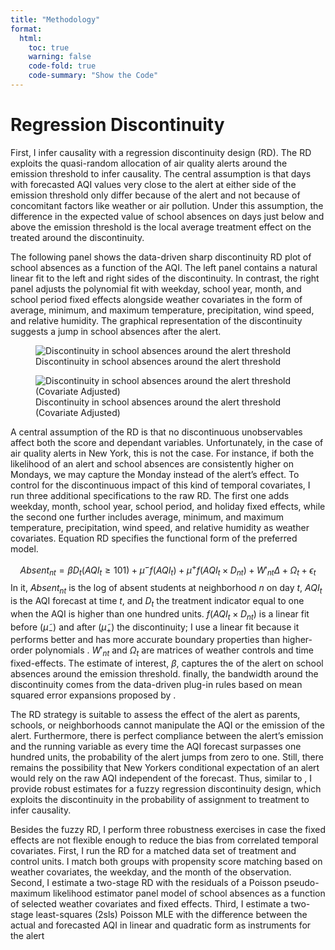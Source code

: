 ```yaml
---
title: "Methodology"
format: 
  html: 
    toc: true
    warning: false
    code-fold: true
    code-summary: "Show the Code"
---
```


# Regression Discontinuity

First, I infer causality with a regression discontinuity design (RD). The RD exploits the quasi-random allocation of air quality alerts around the emission threshold to infer causality. The central assumption is that days with forecasted AQI values very close to the alert at either side of the emission threshold only differ because of the alert and not because of concomitant factors like weather or air pollution. Under this assumption, the difference in the expected value of school absences on days just below and above the emission threshold is the local average treatment effect on the treated around the discontinuity.

The following panel shows the data-driven sharp discontinuity RD plot \citep{Calonico2015} of school absences as a function of the AQI. The left panel contains a natural linear fit to the left and right sides of the discontinuity. In contrast, the right panel adjusts the polynomial fit with weekday, school year, month, and school period fixed effects alongside weather covariates in the form of average, minimum, and maximum temperature, precipitation, wind speed, and relative humidity. The graphical representation of the discontinuity suggests a jump in school absences after the alert.

::: {layout-ncol="2"}
![Discontinuity in school absences around the alert threshold](RegResults/01_images/RawRdPlot.png)

![Discontinuity in school absences around the alert threshold (Covariate Adjusted)](RegResults/01_images/CovRdPlot.png)
:::

A central assumption of the RD is that no discontinuous unobservables affect both the score and dependant variables. Unfortunately, in the case of air quality alerts in New York, this is not the case. For instance, if both the likelihood of an alert and school absences are consistently higher on Mondays, we may capture the Monday instead of the alert's effect. To control for the discontinuous impact of this kind of temporal covariates, I run three additional specifications to the raw RD. The first one adds weekday, month, school year, school period, and holiday fixed effects, while the second one further includes average, minimum, and maximum temperature, precipitation, wind speed, and relative humidity as weather covariates. Equation RD specifies the functional form of the preferred model.



$$ 
Absent_{nt}  =  \beta D_{t}(AQI_{t} \geq 101) + \tilde{\mu}^- f(AQI_t)+ \tilde{\mu}^+ f(AQI{_t}\times D_{nt}) +  W'_{nt} \Delta + \Omega_{t} + \epsilon_{t}
$$
 In it, $Absent_{nt}$ is the log of absent students at neighborhood $n$ on day $t$, $AQI_{t}$ is the AQI forecast at time $t$, and $D_{t}$ the treatment indicator equal to one when the AQI is higher than one hundred units. $f(AQI_{t}\times D_{nt})$ is a linear fit before ($\tilde{\mu}_{-}$) and after ($\tilde{\mu}_{+}$) the discontinuity; I use a linear fit because it performs better and has more accurate boundary properties than higher-order polynomials \citep{Gelman2019}. $W'_{nt}$ and $\Omega_{t}$ are matrices of weather controls and time fixed-effects. The estimate of interest, $\beta$, captures the \gls{late} of the alert on school absences around the emission threshold. finally, the bandwidth around the discontinuity comes from the data-driven plug-in rules based on mean squared error expansions proposed by \citet{Calonico2015optimal}.  


 The RD strategy is suitable to assess the effect of the alert as parents, schools, or neighborhoods cannot manipulate the AQI or the emission of the alert. Furthermore, there is perfect compliance between the alert's emission and the running variable as every time the AQI forecast surpasses one hundred units, the probability of the alert jumps from zero to one. Still, there remains the possibility that New Yorkers conditional expectation of an alert would rely on the raw AQI independent of the forecast. Thus, similar to \citet{Rivera2021}, I provide robust estimates for a fuzzy regression discontinuity design, which exploits the discontinuity in the probability of assignment to treatment to infer causality. 


Besides the fuzzy RD, I perform three robustness exercises in case the fixed effects are not flexible enough to reduce the bias from correlated temporal covariates. First, I run the RD for a matched data set of treatment and control units. I match both groups with propensity score matching based on weather covariates, the weekday, and the month of the observation. Second, I estimate a two-stage RD with the residuals of a Poisson pseudo-maximum likelihood estimator panel model of school absences as a function of selected weather covariates and fixed effects. Third, I estimate a two-stage least-squares (2sls) Poisson MLE with the difference between the actual and forecasted AQI in linear and quadratic form as instruments for the alert